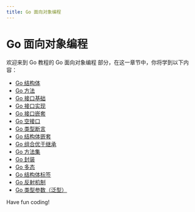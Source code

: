 ```yaml
---
title: Go 面向对象编程
---
```


# Go 面向对象编程

欢迎来到 Go 教程的 Go 面向对象编程 部分，在这一章节中，你将学到以下内容：

- [Go 结构体](./0-go-structure.mdx)
- [Go 方法](./1-go-method.mdx)
- [Go 接口基础](./2-go-interface-basics.mdx)
- [Go 接口实现](./3-implementation-of-go-interface.mdx)
- [Go 接口嵌套](./4-go-interface-nesting.mdx)
- [Go 空接口](./5-go-null-interface.mdx)
- [Go 类型断言](./6-go-type-assertion.mdx)
- [Go 结构体嵌套](./7-go-structure-nesting.mdx)
- [Go 组合优于继承](./8-go-combination-is-better-than-inheritance.mdx)
- [Go 方法集](./9-go-method-set.mdx)
- [Go 封装](./10-go-encapsulation.mdx)
- [Go 多态](./11-go-polymorphism.mdx)
- [Go 结构体标签](./12-go-structure-label.mdx)
- [Go 反射机制](./13-go-reflex-mechanism.mdx)
- [Go 类型参数（泛型）](./14-go-type-parameter-generics.mdx)

Have fun coding!